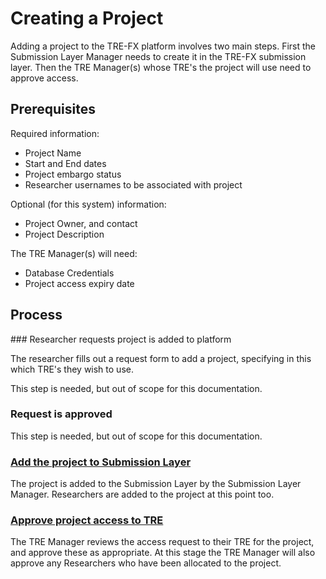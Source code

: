 
# Creating a Project

Adding a project to the TRE-FX platform involves two main steps.
First the Submission Layer Manager needs to create it in the TRE-FX submission layer.
Then the TRE Manager(s) whose TRE's the project will use need to approve access.

## Prerequisites

Required information:
- Project Name
- Start and End dates
- Project embargo status
- Researcher usernames to be associated with project

Optional (for this system) information:
- Project Owner, and contact
- Project Description

The TRE Manager(s) will need:
- Database Credentials
- Project access expiry date

## Process

<Steps>
### Researcher requests project is added to platform

The researcher fills out a request form to add a project,
specifying in this which TRE's they wish to use.

<Callout>
This step is needed, but out of scope for this documentation.
</Callout>

### Request is approved

<Callout>
This step is needed, but out of scope for this documentation.
</Callout>

### [Add the project to Submission Layer](/activities/submissionManagerAddingNewProject)

The project is added to the Submission Layer by the Submission Layer Manager.
Researchers are added to the project at this point too.

### [Approve project access to TRE](/activities/TREManagerApprovingProject)

The TRE Manager reviews the access request to their TRE for the project,
and approve these as appropriate.
At this stage the TRE Manager will also approve any Researchers
who have been allocated to the project.

</Steps>